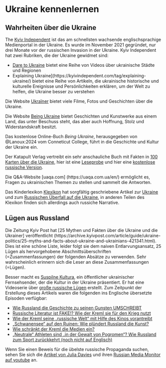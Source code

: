 # Ukraine kennenlernen {.unnumbered #sec-intro-trueukraine}

## Wahrheiten über die Ukraine

The [Kyiv Independent](https://kyivindependent.com) ist das am schnellsten wachsende englischsprachige Medienportal in der Ukraine. Es wurde im November 2021 gegründet, nur drei Monate vor der russischen Invasion in der Ukraine. Kyiv Independent hat zwei Rubriken, die der Ukraine gewidmet sind:

- [Dare to Ukraine](https://kyivindependent.com/dare-to-ukraine/) bietet eine Reihe von Videos über ukrainische Städte und Regionen
- Explaining Ukraine](https://kyivindependent.com/tag/explaining-ukraine/) bietet eine Reihe von Artikeln, die ukrainische historische und kulturelle Ereignisse und Persönlichkeiten erklären, um der Welt zu helfen, die Ukraine besser zu verstehen

Die Website [Ukraїner](https://www.ukrainer.net/de/) bietet viele Filme, Fotos und Geschichten über die Ukraine. 

Die Website [Being Ukraine](https://beingukraine.org/) bietet Geschichten und Kunstwerke aus einem Land, das unter Beschuss steht, das aber auch Hoffnung, Stolz und Widerstandskraft besitzt.

Das kostenlose Online-Buch *Being Ukraine*, herausgegeben von @Lanoux:2024 vom Conneticut College, führt in die Geschichte und Kultur der Ukraine ein. 

Der Katapult Verlag vertreibt ein sehr anschauliche Buch mit Fakten in [100 Karten über die Ukraine](https://katapult-verlag.de/programm/9783948923419-100-karten-uber-die-ukraine), hier ist eine [Leseprobe](https://katapult-verlag.de/media/pages/programm/9783948923419-100-karten-uber-die-ukraine/9767b5d708-1680001390/100-karten-uber-die-ukraine_leseprobe.pdf) und hier eine [kostenlose russische Version](https://www.katapult-shop.de/media/1a/0b/98/1692016540/100-Karten-uber-die-Ukraine_russisch.pdf).

Die Q&A-Website [uaqa.com] (https://uaqa.com.ua/en/) ermöglicht es, Fragen zu ukrainischen Themen zu stellen und sammelt die Antworten.

Das Kinderlexikon [Klexikon](https://klexikon.zum.de) hat sorgfältig geschriebene Artikel zur [Ukraine](https://klexikon.zum.de/wiki/Ukraine) und zum [Russischen Überfall auf die Ukraine](https://klexikon.zum.de/wiki/Russischer_%C3%9Cberfall_auf_die_Ukraine), in anderen Teilen des Klexikon finden sich allerdings auch russiche Narrative.


## Lügen aus Russland

Die Zeitung Kyiv Post hat [25 Mythen und Fakten über die Ukraine und die Ukrainer] veröffentlicht (https://archive.kyivpost.com/article/guide/ukraine-politics/25-myths-and-facts-about-ukraine-and-ukrainians-421341.html). Dies ist eine schöne Liste, leider folgt sie dem naiven Entlarvungsansatz, 25 Lügen als hervorgehobene Abschnittsüberschriften (=Zusammenfassungen) der folgenden Absätze zu verwenden. Sehr wahrscheinlich erinnern sich die Leser an diese Zusammenfassungen (=Lügen). 

Besser macht es [Suspilne Kultura](https://en.wikipedia.org/wiki/Suspilne_Kultura), ein öffentlicher ukrainischer Fernsehsender, der die Kultur in der Ukraine präsentiert. Er hat eine Videoserie über [große russische Lügen](https://www.youtube.com/@SuspilneKultura/search?query=BIG%20RUSSIAN%20LIES) erstellt. Zum Zeitpunkt der Erstellung dieses Artikels waren die folgenden ins Englische übersetzte Episoden verfügbar:

- [Wie Russland die Geschichte zu seinen Gunsten UMSCHREIBT](https://youtu.be/x4_ZsqmkuK4?feature=shared)
- [Russische Literatur ist FAKE!? Wie der Kreml sie für den Krieg nutzt](https://youtu.be/lyCypK6yOl0?feature=shared)
- [Wie der Kreml seine „russische Welt“ mit Hilfe des Kinos vorantreibt](https://youtu.be/KZTwhjCzgs8?feature=shared)
- [„Schwanensee“ auf den Ruinen: Wie plündert Russland die Kunst?](https://youtu.be/Ts_aW9zIiBY?feature=shared)
- [Wie schränkt der Kreml die Medien ein?](https://youtu.be/8YI8FGBf_Yc?feature=shared)
- [„Neutrale“ Athleten sind „in der Gewalt von Pogromen“? Wie Russland zum Sport zurückkehrt (noch nicht auf Englisch)](https://youtu.be/Na4hu0olADg?feature=shared)

Wenn Sie einen Beweis für die übelste russische Propaganda suchen, sehen Sie sich die [Artikel von Julia Davies](http://www.juliadavisnews.com/articles/) und ihren [Russian Media Monitor auf youtube](https://www.youtube.com/@russianmediamonitor) an.